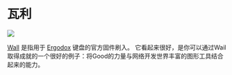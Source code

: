
# 瓦利

<p style={{"text-align": "center"}}>
   <img src="/img/showcase/wally.png"></img><br/>
</p>

[Wall](https://ergodox-ez.com/pages/wally) 是指用于 [Ergodox](https://ergodox-ez.com/) 键盘的官方固件刷入。 它看起来很好，是你可以通过Wail取得成就的一个很好的例子：将Good的力量与网络开发世界丰富的图形工具结合起来的能力。

